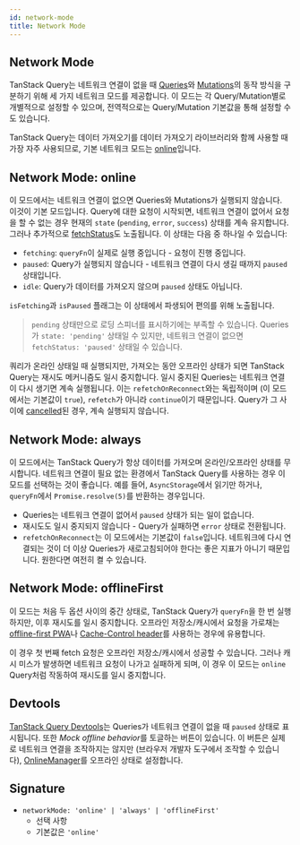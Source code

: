 ```yaml
---
id: network-mode
title: Network Mode
---
```


## Network Mode

TanStack Query는 네트워크 연결이 없을 때 [Queries](../queries)와 [Mutations](../mutations)의 동작 방식을 구분하기 위해 세 가지 네트워크 모드를 제공합니다. 이 모드는 각 Query/Mutation별로 개별적으로 설정할 수 있으며, 전역적으로는 Query/Mutation 기본값을 통해 설정할 수도 있습니다.

TanStack Query는 데이터 가져오기를 데이터 가져오기 라이브러리와 함께 사용할 때 가장 자주 사용되므로, 기본 네트워크 모드는 [online](#network-mode-online)입니다.

## Network Mode: online

이 모드에서는 네트워크 연결이 없으면 Queries와 Mutations가 실행되지 않습니다. 이것이 기본 모드입니다. Query에 대한 요청이 시작되면, 네트워크 연결이 없어서 요청을 할 수 없는 경우 현재의 `state` (`pending`, `error`, `success`) 상태를 계속 유지합니다. 그러나 추가적으로 [fetchStatus](../queries#fetchstatus)도 노출됩니다. 이 상태는 다음 중 하나일 수 있습니다:

- `fetching`: `queryFn`이 실제로 실행 중입니다 - 요청이 진행 중입니다.
- `paused`: Query가 실행되지 않습니다 - 네트워크 연결이 다시 생길 때까지 `paused` 상태입니다.
- `idle`: Query가 데이터를 가져오지 않으며 `paused` 상태도 아닙니다.

`isFetching`과 `isPaused` 플래그는 이 상태에서 파생되어 편의를 위해 노출됩니다.

> `pending` 상태만으로 로딩 스피너를 표시하기에는 부족할 수 있습니다. Queries가 `state: 'pending'` 상태일 수 있지만, 네트워크 연결이 없으면 `fetchStatus: 'paused'` 상태일 수 있습니다.

쿼리가 온라인 상태일 때 실행되지만, 가져오는 동안 오프라인 상태가 되면 TanStack Query는 재시도 메커니즘도 일시 중지합니다. 일시 중지된 Queries는 네트워크 연결이 다시 생기면 계속 실행됩니다. 이는 `refetchOnReconnect`와는 독립적이며 (이 모드에서는 기본값이 `true`), `refetch`가 아니라 `continue`이기 때문입니다. Query가 그 사이에 [cancelled](../query-cancellation)된 경우, 계속 실행되지 않습니다.

## Network Mode: always

이 모드에서는 TanStack Query가 항상 데이터를 가져오며 온라인/오프라인 상태를 무시합니다. 네트워크 연결이 필요 없는 환경에서 TanStack Query를 사용하는 경우 이 모드를 선택하는 것이 좋습니다. 예를 들어, `AsyncStorage`에서 읽기만 하거나, `queryFn`에서 `Promise.resolve(5)`를 반환하는 경우입니다.

- Queries는 네트워크 연결이 없어서 `paused` 상태가 되는 일이 없습니다.
- 재시도도 일시 중지되지 않습니다 - Query가 실패하면 `error` 상태로 전환됩니다.
- `refetchOnReconnect`는 이 모드에서는 기본값이 `false`입니다. 네트워크에 다시 연결되는 것이 더 이상 Queries가 새로고침되어야 한다는 좋은 지표가 아니기 때문입니다. 원한다면 여전히 켤 수 있습니다.

## Network Mode: offlineFirst

이 모드는 처음 두 옵션 사이의 중간 상태로, TanStack Query가 `queryFn`을 한 번 실행하지만, 이후 재시도를 일시 중지합니다. 오프라인 저장소/캐시에서 요청을 가로채는 [offline-first PWA](https://developer.mozilla.org/en-US/docs/Web/Progressive_web_apps/Offline_Service_workers)나 [Cache-Control header](https://developer.mozilla.org/en-US/docs/Web/HTTP/Caching#the_cache-control_header)를 사용하는 경우에 유용합니다.

이 경우 첫 번째 fetch 요청은 오프라인 저장소/캐시에서 성공할 수 있습니다. 그러나 캐시 미스가 발생하면 네트워크 요청이 나가고 실패하게 되며, 이 경우 이 모드는 `online` Query처럼 작동하여 재시도를 일시 중지합니다.

## Devtools

[TanStack Query Devtools](../../devtools)는 Queries가 네트워크 연결이 없을 때 `paused` 상태로 표시됩니다. 또한 *Mock offline behavior*를 토글하는 버튼이 있습니다. 이 버튼은 실제로 네트워크 연결을 조작하지는 않지만 (브라우저 개발자 도구에서 조작할 수 있습니다), [OnlineManager](../../../../reference/onlineManager)를 오프라인 상태로 설정합니다.

## Signature

- `networkMode: 'online' | 'always' | 'offlineFirst'`
  - 선택 사항
  - 기본값은 `'online'`
